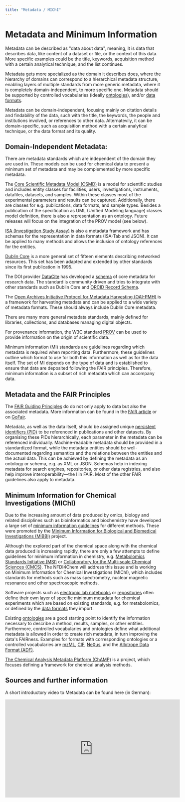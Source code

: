 ```yaml
---
title: "Metadata / MIChI"
---
```



# Metadata and Minimum Information

Metadata can be described as "data about data", meaning, it is data that describes data, like content of a dataset or file, or the context of this data.
More specific examples could be the title, keywords, acquisition method with a certain analytical technique, and the list continues.

Metadata gets more specialized as the domain it describes does, where the hierarchy of domains can correspond to a hierarchical metadata structure, enabling layers of multiple standards from more generic metadata, where it is completely domain-independent, to more specific one. Metadata should be supported by controlled vocabularies (ideally [ontologies](50_ontology.mdx)), and/or [data formats](40_format_standards.mdx).

Metadata can be domain-independent, focusing mainly on citation details and findability of the data, such with the title, the keywords, the people and institutions involved, or references to other data. Alternatevily, it can be domain-specific, such as acquisition method with a certain analytical technique, or the data format and its quality.



## Domain-Independent Metadata:

There are metadata standards which are independent of the domain they are used in. These models can be used for chemical data to present a minimum set of metadata and may be complemented by more specific metadata.

The [Core Scientific Metadata Model (CSMD)](http://icatproject-contrib.github.io/CSMD/) is a model for scientific studies and includes entity classes for facilities, users, investigations, instruments, datafiles, datasets, and samples. Within these classes most of the experimental parameters and results can be captured. Additionally, there are classes for e.g. publications, data formats, and sample types. Besides a publication of the specification as UML (Unified Modeling language) classes model definition, there is also a representation as an ontology. Future releases will focus on the integration of the PROV model (see below).

[ISA (Investigation Study Assay)](https://isa-specs.readthedocs.io/en/latest/index.html) is also a metadata framework and has schemas for the representation in data formats (ISA-Tab and JSON). It can be applied to many methods and allows the inclusion of ontology references for the entities.

[Dublin Core](https://www.dublincore.org/specifications/dublin-core/dces/) is a more general set of fifteen elements describing networked resources. This set has been adapted and extended by other standards since its first publication in 1995.

The DOI provider [DataCite](https://datacite.org/) has developed a [schema](https://schema.datacite.org/) of core metadata for research data. The standard is community driven and tries to integrate with other standards such as Dublin Core and [ORCID Record Schema](https://info.orcid.org/documentation/integration-guide/orcid-record/).

The [Open Archives Initiative Protocol for Metadata Harvesting (OAI-PMH)](http://www.openarchives.org/OAI/openarchivesprotocol.html) is a framework for harvesting metadata and can be applied to a wide variety of metadata formats. These should always include Dublin Core metadata.

There are many more general metadata standards, mainly defined for libraries, collections, and databases managing digital objects.

For provenance information, the W3C standard [PROV](https://www.w3.org/TR/prov-overview/) can be used to provide information on the origin of scientific data.



Minimum information (MI) standards are guidelines regarding which metadata is required when reporting data. Furthermore, these guidelines outline which format to use for both this information as well as for the data itself. The set of MI depends on the type of data and is established to ensure that data are deposited following the FAIR principles. Therefore, minimum information is a subset of rich metadata which can accompany data.

## Metadata and the FAIR Principles

The [FAIR Guiding Principles](https://doi.org/10.1038/sdata.2016.18) do do not only apply to data but also the associated metadata. More information can be found in the [FAIR article](01_fair.mdx) or on [GoFair](https://www.go-fair.org/how-to-go-fair/).

Metadata, as well as the data itself, should be assigned unique [persistent identifiers (PID)](100_pid.mdx) to be referenced in publications and other datasets. By organising these PIDs hierarchically, each parameter in the metadata can be referenced individually.
Machine-readable metadata should be provided in a standardized format, while the metadata entities should be well-documented regarding semantics and the relations between the entities and the actual data. This can be achieved by defining the metadata as an ontology or schema, e.g. as XML or JSON. Schemas help in indexing metadata for search engines, repositories, or other data registries, and also help improve interoperability—the I in FAIR. Most of the other FAIR guidelines also apply to metadata.



## Minimum Information for Chemical Investigations (MIChI)

Due to the increasing amount of data produced by omics, biology and related disciplines such as  bioinformatics and biochemistry have developed a large set of [minimum information guidelines](https://fairsharing.org/search/?q=minimum+information) for  different methods. These were promoted by the [Minimum Information for Biological and Biomedical Investigations (MIBBI)](https://doi.org/10.1038/nbt.1411) project.

Although the explored part of the chemical space along with the chemical data produced is increasing rapidly, there are only a few attempts to define guidelines for minimum information in chemistry, e.g. [Metabolomics Standards Initiative (MSI)](https://dx.doi.org/10.1007%2Fs11306-007-0082-2) or [Collaboratory for the Multi-scale Chemical Sciences (CMCS)](https://www.researchgate.net/publication/228602526_Metadata_in_the_collaboratory_for_multi-scale_chemical_science). The NFDI4Chem will address this issue and is working on Minimum Information for Chemical Investigations (MIChI), which includes standards for methods such as mass spectrometry, nuclear magnetic resonance and other spectroscopic methods.

Software projects such as [electronic lab notebooks](10_eln.mdx) or [repositories](20_repositories.mdx) often define their own layer of specific minimum metadata for chemical experiments which are based on existing standards, e.g. for metabolomics, or defined by the [data formats](40_format_standards.mdx) they import.

Existing [ontologies](50_ontology.mdx) are a good starting point to identify the information necessary to describe a method, results, samples, or other entities. Furthermore, controlled vocabularies and ontologies define what additional metadata is allowed in order to create rich metadata, in turn improving the data's FAIRness. Examples for formats with corresponding ontologies or a controlled vocabularies are [mzML](https://www.psidev.info/mzML), [CIF](https://www.iucr.org/resources/cif), [NeXus](https://www.nexusformat.org/),
and the
[Allotrope Data Format (ADF)](https://docs.allotrope.org/Allotrope%20Data%20Format.html).

[The Chemical Analysis Metadata Platform (ChAMP)](https://champ.stuchalk.domains.unf.edu/) is a project, which focuses defining a framework for chemical analysis methods.

## Sources and further information

A short introductory video to Metadata can be found here (in German):

<iframe width="560" height="315" src="https://www.youtube.com/embed/TnpDnflK66I" title="YouTube video player" frameborder="0" allow="accelerometer; autoplay; clipboard-write; encrypted-media; gyroscope; picture-in-picture" allowfullscreen></iframe>
